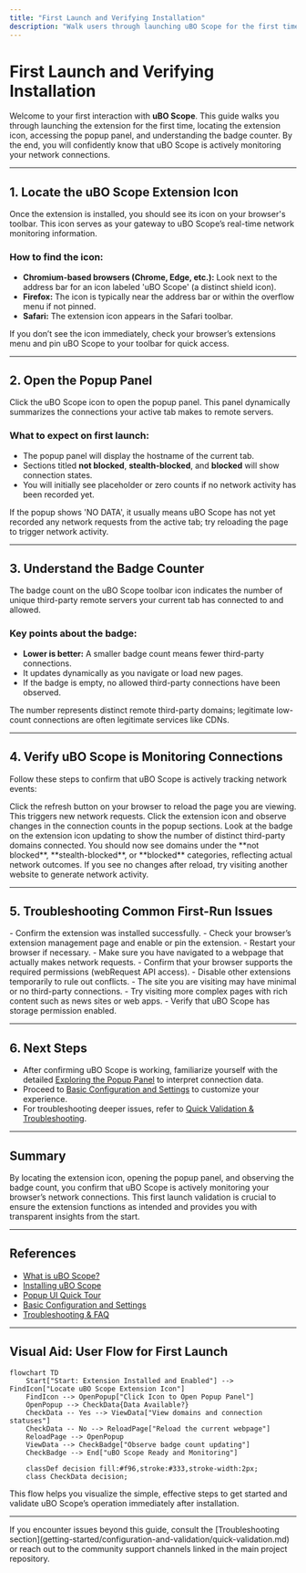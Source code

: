 ```yaml
---
title: "First Launch and Verifying Installation"
description: "Walk users through launching uBO Scope for the first time: locating the extension icon, opening the popup panel, and understanding the badge counter. Covers what to expect on first run to confirm that installation is successful and that uBO Scope is monitoring connections."
---
```


# First Launch and Verifying Installation

Welcome to your first interaction with **uBO Scope**. This guide walks you through launching the extension for the first time, locating the extension icon, accessing the popup panel, and understanding the badge counter. By the end, you will confidently know that uBO Scope is actively monitoring your network connections.

---

## 1. Locate the uBO Scope Extension Icon

Once the extension is installed, you should see its icon on your browser's toolbar. This icon serves as your gateway to uBO Scope’s real-time network monitoring information.

### How to find the icon:

- **Chromium-based browsers (Chrome, Edge, etc.):** Look next to the address bar for an icon labeled 'uBO Scope' (a distinct shield icon).
- **Firefox:** The icon is typically near the address bar or within the overflow menu if not pinned.
- **Safari:** The extension icon appears in the Safari toolbar.

<Tip>
If you don’t see the icon immediately, check your browser’s extensions menu and pin uBO Scope to your toolbar for quick access.
</Tip>

---

## 2. Open the Popup Panel

Click the uBO Scope icon to open the popup panel. This panel dynamically summarizes the connections your active tab makes to remote servers.

### What to expect on first launch:

- The popup panel will display the hostname of the current tab.
- Sections titled **not blocked**, **stealth-blocked**, and **blocked** will show connection states.
- You will initially see placeholder or zero counts if no network activity has been recorded yet.

<Tip>
If the popup shows 'NO DATA', it usually means uBO Scope has not yet recorded any network requests from the active tab; try reloading the page to trigger network activity.
</Tip>

---

## 3. Understand the Badge Counter

The badge count on the uBO Scope toolbar icon indicates the number of unique third-party remote servers your current tab has connected to and allowed.

### Key points about the badge:

- **Lower is better:** A smaller badge count means fewer third-party connections.
- It updates dynamically as you navigate or load new pages.
- If the badge is empty, no allowed third-party connections have been observed.

<Info>
The number represents distinct remote third-party domains; legitimate low-count connections are often legitimate services like CDNs.
</Info>

---

## 4. Verify uBO Scope is Monitoring Connections

Follow these steps to confirm that uBO Scope is actively tracking network events:

<Steps>
<Step title="Reload the Current Webpage">
Click the refresh button on your browser to reload the page you are viewing. This triggers new network requests.
</Step>
<Step title="Open the uBO Scope Popup Panel">
Click the extension icon and observe changes in the connection counts in the popup sections.
</Step>
<Step title="Check the Badge Count">
Look at the badge on the extension icon updating to show the number of distinct third-party domains connected.
</Step>
<Step title="Interpret the Data">
You should now see domains under the **not blocked**, **stealth-blocked**, or **blocked** categories, reflecting actual network outcomes.
</Step>
</Steps>

<Tip>
If you see no changes after reload, try visiting another website to generate network activity.
</Tip>

---

## 5. Troubleshooting Common First-Run Issues

<AccordionGroup title="Troubleshooting First Launch">
<Accordion title="The uBO Scope Icon Does Not Appear">
- Confirm the extension was installed successfully.
- Check your browser’s extension management page and enable or pin the extension.
- Restart your browser if necessary.
</Accordion>
<Accordion title="Popup Displays 'NO DATA' After Reload">
- Make sure you have navigated to a webpage that actually makes network requests.
- Confirm that your browser supports the required permissions (webRequest API access).
- Disable other extensions temporarily to rule out conflicts.
</Accordion>
<Accordion title="Badge Count Remains Zero or Empty">
- The site you are visiting may have minimal or no third-party connections.
- Try visiting more complex pages with rich content such as news sites or web apps.
- Verify that uBO Scope has storage permission enabled.
</Accordion>
</AccordionGroup>

---

## 6. Next Steps

- After confirming uBO Scope is working, familiarize yourself with the detailed [Exploring the Popup Panel](getting-started/configuration-and-validation/understanding-popup.md) to interpret connection data.
- Proceed to [Basic Configuration and Settings](getting-started/configuration-and-validation/basic-configuration.md) to customize your experience.
- For troubleshooting deeper issues, refer to [Quick Validation & Troubleshooting](getting-started/configuration-and-validation/quick-validation.md).


---

## Summary

By locating the extension icon, opening the popup panel, and observing the badge count, you confirm that uBO Scope is actively monitoring your browser’s network connections. This first launch validation is crucial to ensure the extension functions as intended and provides you with transparent insights from the start.


---

## References

- [What is uBO Scope?](/overview/product-intro/what-is-ubo-scope)
- [Installing uBO Scope](/getting-started/setup-overview/installing.md)
- [Popup UI Quick Tour](/overview/feature-overview/popup-ui-quicklook.md)
- [Basic Configuration and Settings](/getting-started/configuration-and-validation/basic-configuration.md)
- [Troubleshooting & FAQ](/getting-started/configuration-and-validation/quick-validation.md)


---

## Visual Aid: User Flow for First Launch

```mermaid
flowchart TD
    Start["Start: Extension Installed and Enabled"] --> FindIcon["Locate uBO Scope Extension Icon"]
    FindIcon --> OpenPopup["Click Icon to Open Popup Panel"]
    OpenPopup --> CheckData{Data Available?}
    CheckData -- Yes --> ViewData["View domains and connection statuses"]
    CheckData -- No --> ReloadPage["Reload the current webpage"]
    ReloadPage --> OpenPopup
    ViewData --> CheckBadge["Observe badge count updating"]
    CheckBadge --> End["uBO Scope Ready and Monitoring"]

    classDef decision fill:#f96,stroke:#333,stroke-width:2px;
    class CheckData decision;
```

This flow helps you visualize the simple, effective steps to get started and validate uBO Scope’s operation immediately after installation.

---

<Check>
If you encounter issues beyond this guide, consult the [Troubleshooting section](getting-started/configuration-and-validation/quick-validation.md) or reach out to the community support channels linked in the main project repository.
</Check>
